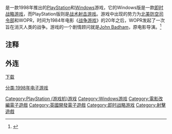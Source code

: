 {{expand|time=2013-11-03T04:42:16+00:00}}{{Other uses|战争游戏 (消歧义)}}{{Vgname|战争游戏：一级战备|en=WarGames: Defcon 1}}是一款1998年推出的[[PlayStation|PlayStation]]和[[Windows|Windows]]游戏，它的Windows版是一款[[即时战略游戏|即时战略游戏]]，而PlayStation版则是[[射击游戏|战术射击游戏]]。游戏中出现的势力为[[北美防空司令部|北美防空司令部]]和WOPR，时间为1984年电影《[[戰爭遊戲_(電影)|战争游戏]]》的20年之后，WOPR发起了一次旨在消灭人类的战争。游戏的一个剧情顾问就是[[John_Badham|John Badham]]，原电影导演。<ref>{{Cite web |url=http://www.imdb.com/name/nm0000824/ |title=存档副本 |access-date=2014-02-03 |archive-date=2021-03-08 |archive-url=https://web.archive.org/web/20210308085715/https://www.imdb.com/name/nm0000824/ |dead-url=no }}</ref>

==注释==
<references/>

==外连==
[https://web.archive.org/web/20140222131003/http://ishare.iask.sina.com.cn/f/38061059.html 下载]
{{射击游戏小作品}}

[[分类:1998年电子游戏|分类:1998年电子游戏]]
[[Category:PlayStation_(游戏机)游戏|Category:PlayStation (游戏机)游戏]]
[[Category:Windows游戏|Category:Windows游戏]]
[[Category:電影改編電子遊戲|Category:電影改編電子遊戲]]
[[Category:英國開發電子遊戲|Category:英國開發電子遊戲]]
[[Category:即时战略游戏|Category:即时战略游戏]]
[[Category:射擊遊戲|Category:射擊遊戲]]